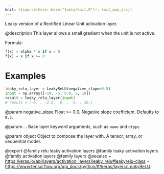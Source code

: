 ```yaml
---
knit: ({source(here::here("tools/knit.R")); knit_man_src})
---
```

Leaky version of a Rectified Linear Unit activation layer.

@description
This layer allows a small gradient when the unit is not active.

Formula:

``` python
f(x) = alpha * x if x < 0
f(x) = x if x >= 0
```

# Examples
``` python
leaky_relu_layer = LeakyReLU(negative_slope=0.5)
input = np.array([-10, -5, 0.0, 5, 10])
result = leaky_relu_layer(input)
# result = [-5. , -2.5,  0. ,  5. , 10.]
```

@param negative_slope
Float >= 0.0. Negative slope coefficient.
Defaults to `0.3`.

@param ...
Base layer keyword arguments, such as
`name` and `dtype`.

@param object
Object to compose the layer with. A tensor, array, or sequential model.

@export
@family relu leaky activation layers
@family leaky activation layers
@family activation layers
@family layers
@seealso
+ <https:/keras.io/api/layers/activation_layers/leaky_relu#leakyrelu-class>
+ <https://www.tensorflow.org/api_docs/python/tf/keras/layers/LeakyReLU>

